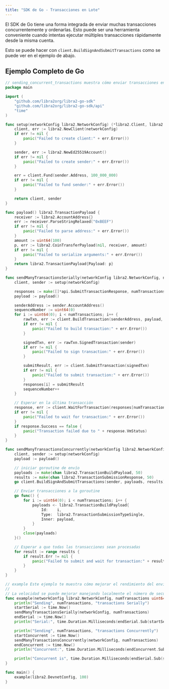 ```yaml
---
title: "SDK de Go - Transacciones en Lote"
---
```


El SDK de Go tiene una forma integrada de enviar muchas transacciones concurrentemente y ordenarlas.
Esto puede ser una herramienta conveniente cuando intentas ejecutar múltiples transacciones
rápidamente desde la misma cuenta.

Esto se puede hacer con `client.BuildSignAndSubmitTransactions` como se puede ver en el ejemplo de abajo.

## Ejemplo Completo de Go

```go filename="batch.go"
// sending_concurrent_transactions muestra cómo enviar transacciones en serie o concurrentemente en una sola cuenta
package main

import (
	"github.com/libra2org/libra2-go-sdk"
	"github.com/libra2org/libra2-go-sdk/api"
	"time"
)

func setup(networkConfig libra2.NetworkConfig) (*libra2.Client, libra2.TransactionSigner) {
	client, err := libra2.NewClient(networkConfig)
	if err != nil {
		panic("Failed to create client:" + err.Error())
	}

	sender, err := libra2.NewEd25519Account()
	if err != nil {
		panic("Failed to create sender:" + err.Error())
	}

	err = client.Fund(sender.Address, 100_000_000)
	if err != nil {
		panic("Failed to fund sender:" + err.Error())
	}

	return client, sender
}

func payload() libra2.TransactionPayload {
	receiver := libra2.AccountAddress{}
	err := receiver.ParseStringRelaxed("0xBEEF")
	if err != nil {
		panic("Failed to parse address:" + err.Error())
	}
	amount := uint64(100)
	p, err := libra2.CoinTransferPayload(nil, receiver, amount)
	if err != nil {
		panic("Failed to serialize arguments:" + err.Error())
	}
	return libra2.TransactionPayload{Payload: p}
}

func sendManyTransactionsSerially(networkConfig libra2.NetworkConfig, numTransactions uint64) {
	client, sender := setup(networkConfig)

	responses := make([]*api.SubmitTransactionResponse, numTransactions)
	payload := payload()

	senderAddress := sender.AccountAddress()
	sequenceNumber := uint64(0)
	for i := uint64(0); i < numTransactions; i++ {
		rawTxn, err := client.BuildTransaction(senderAddress, payload, libra2.SequenceNumber(sequenceNumber))
		if err != nil {
			panic("Failed to build transaction:" + err.Error())
		}

		signedTxn, err := rawTxn.SignedTransaction(sender)
		if err != nil {
			panic("Failed to sign transaction:" + err.Error())
		}

		submitResult, err := client.SubmitTransaction(signedTxn)
		if err != nil {
			panic("Failed to submit transaction:" + err.Error())
		}
		responses[i] = submitResult
		sequenceNumber++
	}

	// Esperar en la última transacción
	response, err := client.WaitForTransaction(responses[numTransactions-1].Hash)
	if err != nil {
		panic("Failed to wait for transaction:" + err.Error())
	}
	if response.Success == false {
		panic("Transaction failed due to " + response.VmStatus)
	}
}

func sendManyTransactionsConcurrently(networkConfig libra2.NetworkConfig, numTransactions uint64) {
	client, sender := setup(networkConfig)
	payload := payload()

	// iniciar goroutine de envío
	payloads := make(chan libra2.TransactionBuildPayload, 50)
	results := make(chan libra2.TransactionSubmissionResponse, 50)
	go client.BuildSignAndSubmitTransactions(sender, payloads, results)

	// Enviar transacciones a la goroutine
	go func() {
		for i := uint64(0); i < numTransactions; i++ {
			payloads <- libra2.TransactionBuildPayload{
				Id:    i,
				Type:  libra2.TransactionSubmissionTypeSingle,
				Inner: payload,
			}
		}
		close(payloads)
	}()

	// Esperar a que todas las transacciones sean procesadas
	for result := range results {
		if result.Err != nil {
			panic("Failed to submit and wait for transaction:" + result.Err.Error())
		}
	}
}

// example Este ejemplo te muestra cómo mejorar el rendimiento del envío de transacciones
//
// La velocidad se puede mejorar manejando localmente el número de secuencia, precio del gas y otros factores
func example(networkConfig libra2.NetworkConfig, numTransactions uint64) {
	println("Sending", numTransactions, "transactions Serially")
	startSerial := time.Now()
	sendManyTransactionsSerially(networkConfig, numTransactions)
	endSerial := time.Now()
	println("Serial:", time.Duration.Milliseconds(endSerial.Sub(startSerial)), "ms")

	println("Sending", numTransactions, "transactions Concurrently")
	startConcurrent := time.Now()
	sendManyTransactionsConcurrently(networkConfig, numTransactions)
	endConcurrent := time.Now()
	println("Concurrent:", time.Duration.Milliseconds(endConcurrent.Sub(startConcurrent)), "ms")

	println("Concurrent is", time.Duration.Milliseconds(endSerial.Sub(startSerial)-endConcurrent.Sub(startConcurrent)), "ms faster than Serial")
}

func main() {
	example(libra2.DevnetConfig, 100)
}
```
